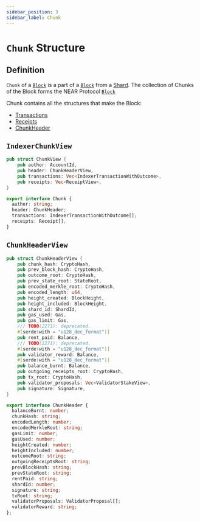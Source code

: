 ```yaml
---
sidebar_position: 3
sidebar_label: Chunk
---
```



# `Chunk` Structure

## Definition

`Chunk` of a [`Block`](block.mdx) is a part of a [`Block`](block.mdx) from a [Shard](shard.mdx). The collection of Chunks of the Block forms the NEAR Protocol [`Block`](block.mdx)

Chunk contains all the structures that make the Block:

-   [Transactions](transaction.mdx)
-   [Receipts](receipt.mdx)
-   [ChunkHeader](#chunkheaderview)

## `IndexerChunkView`

<Tabs>
  <TabItem value="rust" label="Rust">

```rust links=1
pub struct ChunkView {
    pub author: AccountId,
    pub header: ChunkHeaderView,
    pub transactions: Vec<IndexerTransactionWithOutcome>,
    pub receipts: Vec<ReceiptView>,
}
```

</TabItem>
  <TabItem value="typescript" label="TypeScript">

```ts links=1
export interface Chunk {
  author: string;
  header: ChunkHeader;
  transactions: IndexerTransactionWithOutcome[];
  receipts: Receipt[],
}
```

</TabItem>
</Tabs>

## `ChunkHeaderView`

<Tabs>
  <TabItem value="rust" label="value">

```rust links=1
pub struct ChunkHeaderView {
    pub chunk_hash: CryptoHash,
    pub prev_block_hash: CryptoHash,
    pub outcome_root: CryptoHash,
    pub prev_state_root: StateRoot,
    pub encoded_merkle_root: CryptoHash,
    pub encoded_length: u64,
    pub height_created: BlockHeight,
    pub height_included: BlockHeight,
    pub shard_id: ShardId,
    pub gas_used: Gas,
    pub gas_limit: Gas,
    /// TODO(2271): deprecated.
    #[serde(with = "u128_dec_format")]
    pub rent_paid: Balance,
    /// TODO(2271): deprecated.
    #[serde(with = "u128_dec_format")]
    pub validator_reward: Balance,
    #[serde(with = "u128_dec_format")]
    pub balance_burnt: Balance,
    pub outgoing_receipts_root: CryptoHash,
    pub tx_root: CryptoHash,
    pub validator_proposals: Vec<ValidatorStakeView>,
    pub signature: Signature,
}
```

</TabItem>
  <TabItem value="typescript" value="TypeScript">

```ts links=1
export interface ChunkHeader {
  balanceBurnt: number;
  chunkHash: string;
  encodedLength: number;
  encodedMerkleRoot: string;
  gasLimit: number;
  gasUsed: number;
  heightCreated: number;
  heightIncluded: number;
  outcomeRoot: string;
  outgoingReceiptsRoot: string;
  prevBlockHash: string;
  prevStateRoot: string;
  rentPaid: string;
  shardId: number;
  signature: string;
  txRoot: string;
  validatorProposals: ValidatorProposal[];
  validatorReward: string;
};
```

</TabItem>
</Tabs>
